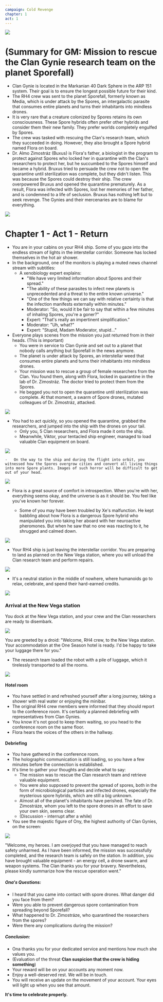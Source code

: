 ```yaml
---
campaign: Cold Revenge
chapter: 1
act: 1
---
```


![](/LP/ScrattCZ_alien_planet_attacked_by_spores_dark_concept_art_detai_2a97da17-705d-4333-9396-deeef27bbf87.png)

# (Summary for GM: Mission to rescue the Clan Gynie research team on the planet Sporefall)

-   Clan Gynie is located in the Markanian 40 Dark Sphere in the ARP 151 system. Their goal is to ensure the longest possible future for their kind.
-   The RH4 crew was sent to the planet Sporefall, formerly known as Media, which is under attack by the Spores, an intergalactic parasite that consumes entire planets and turns their inhabitants into mindless drones.
-   It is very rare that a creature colonized by Spores retains its own consciousness. These Spore hybrids often prefer other hybrids and consider them their new family. They prefer worlds completely engulfed by Spores.
-   The crew was tasked with rescuing the Clan's research team, which they succeeded in doing. However, they also brought a Spore hybrid named Flora on board.
-   Dr. Almo Zimostráz (Buxus) is Flora's father, a biologist in the program to protect against Spores who locked her in quarantine with the Clan's researchers to protect her, but he succumbed to the Spores himself and became a hybrid. Bruxus tried to persuade the crew not to open the quarantine until sterilization was complete, but they didn't listen. This was because the Spores could destroy their ship. The crew overpowered Bruxus and opened the quarantine prematurely. As a result, Flora was infected with Spores, lost her memories of her father, and is condemned to a life of seclusion. Bruxus has nothing left but to seek revenge. The Gynies and their mercenaries are to blame for everything.

<Player url="https://www.youtube.com/watch?v=y2ECgOhoDGs&ab_channel=MrSuicideSheep" controls height={100} />

![](/LP/ScrattCZ_wormhole_through_space_faster_than_light_travel_concep_d4688438-b155-49f5-811f-be2573151bdd.png)

# Chapter 1 - Act 1 - Return

-   You are in your cabins on your RH4 ship. Some of you gaze into the endless stream of lights in the interstellar corridor. Someone has locked themselves in the hot air shower.
-   In the background, one of the monitors is playing a muted news channel stream with subtitles:
    -   A xenobiology expert explains:
        -   "We have very limited information about Spores and their spread."
        -   "The ability of these parasites to infect new planets is unprecedented and a threat to the entire known universe."
        -   "One of the few things we can say with relative certainty is that the infection manifests externally within minutes."
        -   Moderator: "So, would it be fair to say that within a few minutes of inhaling Spores, you're a goner?"
        -   Expert: "That's really an impertinent simplification."
        -   Moderator: "Uh, what?"
        -   Expert: "Stupid, Madam Moderator, stupid..."
-   Everyone plays scenes from the mission you just returned from in their heads. (This is important)
    -   You were in service to Clan Gynie and set out to a planet that nobody calls anything but Sporefall in the news anymore.
    -   The planet is under attack by Spores, an interstellar weed that consumes entire planets and turns their inhabitants into mindless drones.
    -   Your mission was to rescue a group of female researchers from the Clan. You found them, along with Flora, locked in quarantine in the lab of Dr. Zimostráz. The doctor tried to protect them from the Spores.
    -   He begged you not to open the quarantine until sterilization was complete. At that moment, a swarm of Spore drones, mutated colleagues of Dr. Zimostráz, attacked.

![](/LP/BlipBlop_Dark_fantasy_zombie_spores_animated_body_left_for_dead_e0a2eb85-983f-4aea-ac67-02c4e62e618d.png)

-   You had to act quickly, so you opened the quarantine, grabbed the researchers, and jumped into the ship with the drones on your tail.
    -   Only you, 5 Clan researchers, and Flora made it onto the ship.
    -   Meanwhile, Viktor, your tentacled ship engineer, managed to load valuable Clan equipment on board.

![](/LP/viktor.png)

    -   On the way to the ship and during the flight into orbit, you witnessed how the Spores overgrow cities and convert all living things into more Spore plants. Images of such horror will be difficult to get out of your head.

![](/LP/ScrattCZ_a_portrait_of_a_beautiful_woman_hair_overgrown_with_fl_4cd72ab5-f3fb-4573-8761-ed86deb61fba.png)

-   Flora is a great source of comfort in introspection. When you're with her, everything seems okay, and the universe is as it should be. You feel like you've known her forever.

    -   Some of you may have been troubled by Xe's malfunction. He kept babbling about how Flora is a dangerous Spore hybrid who manipulated you into taking her aboard with her neuroactive pheromones. But when he saw that no one was reacting to it, he shrugged and calmed down.

![](/LP/clarridge_sci_fi_concept_art_of_a_robotic_humanoid_ai_waiting_p_de9ad675-5d41-43e2-89b5-fadc5248f7ce.png)

-   Your RH4 ship is just leaving the interstellar corridor. You are preparing to land as planned on the New Vega station, where you will unload the Clan research team and perform repairs.

![](/LP/ScrattCZ_a_render_of_a_Las_vegas_space_station_exterior_center__e0361b58-509f-4427-b469-29aebdb718ff.png)

-   It's a neutral station in the middle of nowhere, where humanoids go to relax, celebrate, and spend their hard-earned credits.

![](/LP/ScrattCZ_armed_sci-fi_mercenaries_exiting_a_spaceship_shining_l_2576c2dd-a98b-4a4a-b942-1a9d4d81f543.png)

### Arrival at the New Vega station

<Player url="https://www.youtube.com/watch?v=FRPHqYSgefI&ab_channel=TabletopAmbience" controls height={100} />

You dock at the New Vega station, and your crew and the Clan researchers are ready to disembark.

![](/LP/Joltasaur_front_facing_centered_headshot_robot_high_detail_intr_39218643-e4b6-4263-9ac0-813ef52ee22c.png)

You are greeted by a droid: "Welcome, RH4 crew, to the New Vega station. Your accommodation at the One Season hotel is ready. I'd be happy to take your luggage there for you."

-   The research team loaded the robot with a pile of luggage, which it tirelessly transported to all the rooms.

![](/LP/communitykid_a_vivid_futuristic_hotel_room_designed_by_Tesla_an_8bba7317-0b1b-42fa-b7c7-3bc4016e9e28.png)

#### Hotel room

-   You have settled in and refreshed yourself after a long journey, taking a shower with real water or enjoying the minibar.
-   The original RH4 crew members were informed that they should report to the conference room. It's certainly a planned debriefing with representatives from Clan Gynies.
-   You know it's not good to keep them waiting, so you head to the conference room on the same floor.
-   Flora hears the voices of the others in the hallway.

#### Debriefing

<Player url="https://www.youtube.com/watch?v=jyThZdq4SlA&ab_channel=WhiteBatAudio" controls height={100} />

-   You have gathered in the conference room.
-   The holographic communication is still loading, so you have a few minutes before the connection is established.
-   It's time to gather your thoughts and decide what to say:
    -   The mission was to rescue the Clan research team and retrieve valuable equipment.
    -   You were also supposed to prevent the spread of spores, both in the form of microbiological particles and infected drones, especially the mysterious spore hybrids, which are still a big unknown.
    -   Almost all of the planet's inhabitants have perished. The fate of Dr. Zimostráze, whom you left to the spore drones in an effort to save your own skin, seems clear.
    -   (Discussion - interrupt after a while)
-   You see the majestic figure of Ony, the highest authority of Clan Gynies, on the screen:

![](/LP/ScrattCZ_sci_fi_concept_art_of_a_tall_elegant_ghost_with_a_staf_7cbcbc08-afe6-49d4-83cd-a4acfe6cb586.png)

"Welcome, my heroes. I am overjoyed that you have managed to reach safety unharmed.
As I have been informed, the mission was successfully completed, and the research team is safely on the station.
In addition, you have brought valuable equipment - an energy cell, a drone swarm, and weapon systems.
The Clan thanks you for your bravery.
Nevertheless, please kindly summarize how the rescue operation went."

<Clock
    className="my-2 not-prose drop-shadow-md print:drop-shadow-none"
    size="US game"
    title="Podezření Klanu"
    threat="Sledovaní Klanem"
    reward="Hrdinové Klanu"
    current={0}
    total={4}
/>

##### Ona's Questions:

-   I heard that you came into contact with spore drones. What danger did you face from them?
-   Were you able to prevent dangerous spore contamination from spreading beyond Sporefall?
-   What happened to Dr. Zimostráze, who quarantined the researchers from the spores?
-   Were there any complications during the mission?

##### Conclusion:

-   Ona thanks you for your dedicated service and mentions how much she values you.
-   (Evaluation of the threat **Clan suspicion that the crew is hiding something**)
-   Your reward will be on your accounts any moment now.
-   Enjoy a well-deserved rest. We will be in touch.
-   You will receive an update on the movement of your account. Your eyes will light up when you see that amount.

**It's time to celebrate properly.**
